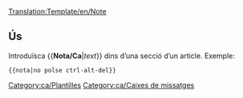 <noinclude>[[Translation:Template/en/Note]]</noinclude>{{ca/Metacaixa d'avís| tipus = informació
| text  = <strong>Nota</strong><br>{{{1| Qui va afegir aquesta plantilla no va fixar una nota específica, per la qual cosa aquest quadre ha de ser esborrat o actualitzat}}}
}}<noinclude>

==Ús==
Introduïsca <nowiki>{{</nowiki>'''Nota/Ca'''|''text''<nowiki>}}</nowiki> dins d’una secció d’un article. Exemple:
<pre>{{nota|no polse ctrl-alt-del}}</pre>

[[Category:ca/Plantilles]][[Category:ca/Caixes de missatges]]</noinclude>